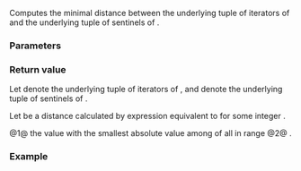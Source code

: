 {{title|operator-{{small|(ranges::zip_view::''sentinel'')}}}}
{{cpp/ranges/zip_view/navbar}}

{{dcl begin}}
{{dcl|num=1|since=c++23|
template&lt; bool OtherConst &gt;
    requires (std::sized_sentinel_for&lt;
                ranges::sentinel_t&lt;/*maybe-const*/&lt;Const, Views&gt;&gt;,
                ranges::iterator_t&lt;/*maybe-const*/&lt;OtherConst, Views&gt;&gt;&gt; &amp;&amp; ...)
friend constexpr
    std::common_type_t&lt;ranges::range_difference_t&lt;/*maybe-const*/&lt;OtherConst, Views&gt;&gt;...&gt;
operator-( const iterator&lt;OtherConst&gt;&amp; x, const sentinel&amp; y );
}}
{{dcl|num=2|since=c++23|
template&lt; bool OtherConst &gt;
    requires (std::sized_sentinel_for&lt;
                ranges::sentinel_t&lt;/*maybe-const*/&lt;Const, Views&gt;&gt;,
                ranges::iterator_t&lt;/*maybe-const*/&lt;OtherConst, Views&gt;&gt;&gt; &amp;&amp; ...)
friend constexpr
    std::common_type_t&lt;ranges::range_difference_t&lt;/*maybe-const*/&lt;OtherConst, Views&gt;&gt;...&gt;
operator-( const sentinel&amp; y, const iterator&lt;OtherConst&gt;&amp; x );
}}
{{dcl end}}

Computes the minimal distance between the underlying tuple of iterators of {{c|x}} and the underlying tuple of sentinels of {{c|y}}.

{{cpp/hidden friend|{{tt|zip_view::''sentinel''&lt;Const&gt;}}|plural=yes}}

===Parameters===
{{par begin}}
{{par|x|an {{lt|cpp/ranges/zip_view/iterator}}}}
{{par|y|a {{lt|cpp/ranges/zip_view/sentinel}}}}
{{par end}}

===Return value===
Let {{tti|current_}} denote the underlying tuple of iterators of {{c|x}}, and {{tti|end_}} denote the underlying tuple of sentinels of {{c|y}}.

Let {{tt|''DIST''(x, y, i)}} be a distance calculated by expression equivalent to {{c|std::get&lt;i&gt;(x.current_) - std::get&lt;i&gt;(y.end_)}} for some integer {{tt|i}}.

@1@ the value with the smallest absolute value among {{tt|''DIST''(x, y, i)}} of all {{tt|i}} in range {{tt|0 ≤ i &lt; sizeof...(Views)}}
@2@ {{c|1= -(x - y)}}.

===Example===
{{example
|code=
#include &lt;cassert&gt;
#include &lt;deque&gt;
#include &lt;list&gt;
#include &lt;ranges&gt;
#include &lt;vector&gt;

int main()
{
    auto x = std::vector{1, 2, 3, 4};
    auto y = std::deque{'a', 'b', 'c'};
    auto z = {1.1, 2.2};
    auto w = std::list{1, 2, 3};

    auto p = std::views::zip(x, y, z);
    assert(p.begin() - p.end() == +2);
    assert(p.end() - p.begin() == -2);

    [[maybe_unused]]
    auto q = std::views::zip(x, y, w);

    // The following code fires a compile-time error because std::list::iterator
    // does not support operator- that is needed to calculate the distance:
    // auto e = q.begin() - q.end();
}
}}

{{langlinks|de|es|ja|ru|zh}}